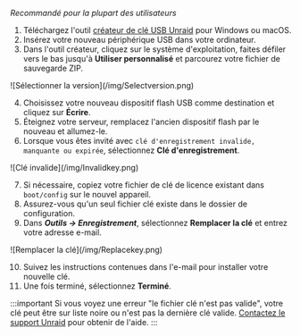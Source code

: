 *Recommandé pour la plupart des utilisateurs*

1. Téléchargez l'outil [créateur de clé USB Unraid](https://unraid.net/download) pour Windows ou macOS.
2. Insérez votre nouveau périphérique USB dans votre ordinateur.
3. Dans l'outil créateur, cliquez sur le système d'exploitation, faites défiler vers le bas jusqu'à **Utiliser personnalisé** et parcourez votre fichier de sauvegarde ZIP.

<div style={{ margin: 'auto', maxWidth: '600px', display: 'flex', flexDirection: 'column', alignItems: 'center' }}>
  ![Sélectionner la version](/img/Selectversion.png)
</div>

4. Choisissez votre nouveau dispositif flash USB comme destination et cliquez sur **Écrire**.
5. Éteignez votre serveur, remplacez l'ancien dispositif flash par le nouveau et allumez-le.
6. Lorsque vous êtes invité avec `clé d'enregistrement invalide, manquante ou expirée`, sélectionnez **Clé d'enregistrement**.

<div style={{ margin: 'auto', maxWidth: '600px', display: 'flex', flexDirection: 'column', alignItems: 'center' }}>
  ![Clé invalide](/img/Invalidkey.png)
</div>

7. Si nécessaire, copiez votre fichier de clé de licence existant dans `boot/config` sur le nouvel appareil.
8. Assurez-vous qu'un seul fichier clé existe dans le dossier de configuration.
9. Dans ***Outils → Enregistrement***, sélectionnez **Remplacer la clé** et entrez votre adresse e-mail.

<div style={{ margin: 'auto', maxWidth: '600px', display: 'flex', flexDirection: 'column', alignItems: 'center' }}>
  ![Remplacer la clé](/img/Replacekey.png)
</div>

10. Suivez les instructions contenues dans l'e-mail pour installer votre nouvelle clé.
11. Une fois terminé, sélectionnez **Terminé**.

:::important
Si vous voyez une erreur "le fichier clé n'est pas valide", votre clé peut être sur liste noire ou n'est pas la dernière clé valide. [Contactez le support Unraid](https://unraid.net/support) pour obtenir de l'aide.
:::
